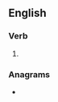 ==English==

===Verb===
{{head|en|present participle}}

# {{present participle of|solace|lang=en|nocat=1}}

===Anagrams===
* {{anagrams|en|coaligns|coalings}}